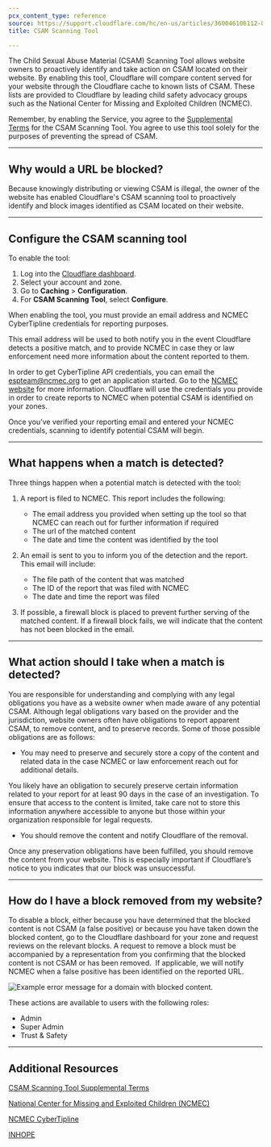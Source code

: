 ```yaml
---
pcx_content_type: reference
source: https://support.cloudflare.com/hc/en-us/articles/360046106112-Understanding-the-CSAM-Scanning-Tool
title: CSAM Scanning Tool

---
```


The Child Sexual Abuse Material (CSAM) Scanning Tool allows website owners to proactively identify and take action on CSAM located on their website. By enabling this tool, Cloudflare will compare content served for your website through the Cloudflare cache to known lists of CSAM. These lists are provided to Cloudflare by leading child safety advocacy groups such as the National Center for Missing and Exploited Children (NCMEC).

Remember, by enabling the Service, you agree to the [Supplemental Terms](https://www.cloudflare.com/supplemental-terms/) for the CSAM Scanning Tool. You agree to use this tool solely for the purposes of preventing the spread of CSAM.

***

## Why would a URL be blocked?

Because knowingly distributing or viewing CSAM is illegal, the owner of the website has enabled Cloudflare's CSAM scanning tool to proactively identify and block images identified as CSAM located on their website.

***

## Configure the CSAM scanning tool

To enable the tool:

1. Log into the [Cloudflare dashboard](https://dash.cloudflare.com).
2. Select your account and zone.
3. Go to **Caching** > **Configuration**.
4. For **CSAM Scanning Tool**, select **Configure**.

When enabling the tool, you must provide an email address and NCMEC CyberTipline credentials for reporting purposes.

This email address will be used to both notify you in the event Cloudflare detects a positive match, and to provide NCMEC in case they or law enforcement need more information about the content reported to them.

In order to get CyberTipline API credentials, you can email the [espteam@ncmec.org](mailto:espteam@ncmec.org) to get an application started. Go to the [NCMEC website](https://www.missingkids.org/theissues/csam) for more information. Cloudflare will use the credentials you provide in order to create reports to NCMEC when potential CSAM is identified on your zones. 

Once you’ve verified your reporting email and entered your NCMEC credentials, scanning to identify potential CSAM will begin.

***

## What happens when a match is detected?

Three things happen when a potential match is detected with the tool:

1. A report is filed to NCMEC. This report includes the following:
   * The email address you provided when setting up the tool so that NCMEC can reach out for further information if required
   * The url of the matched content
   * The date and time the content was identified by the tool

2. An email is sent to you to inform you of the detection and the report. This email will include:
   * The file path of the content that was matched
   * The ID of the report that was filed with NCMEC
   * The date and time the report was filed 

3. If possible, a firewall block is placed to prevent further serving of the matched content. If a firewall block fails, we will indicate that the content has not been blocked in the email.

***

## What action should I take when a match is detected?

You are responsible for understanding and complying with any legal obligations you have as a website owner when made aware of any potential CSAM. Although legal obligations vary based on the provider and the jurisdiction, website owners often have obligations to report apparent CSAM, to remove content, and to preserve records. Some of those possible obligations are as follows:

* You may need to preserve and securely store a copy of the content and related data in the case NCMEC or law enforcement reach out for additional details.

You likely have an obligation to securely preserve certain information related to your report for at least 90 days in the case of an investigation. To ensure that access to the content is limited, take care not to store this information anywhere accessible to anyone but those within your organization responsible for legal requests.

* You should remove the content and notify Cloudflare of the removal.

Once any preservation obligations have been fulfilled, you should remove the content from your website. This is especially important if Cloudflare’s notice to you indicates that our block was unsuccessful.

***

## How do I have a block removed from my website?

To disable a block, either because you have determined that the blocked content is not CSAM (a false positive) or because you have taken down the blocked content, go to the Cloudflare dashboard for your zone and request reviews on the relevant blocks. A request to remove a block must be accompanied by a representation from you confirming that the blocked content is not CSAM or has been removed.  If applicable, we will notify NCMEC when a false positive has been identified on the reported URL.

![Example error message for a domain with blocked content.](~/assets/images/support/csam-blocked-content.png)

These actions are available to users with the following roles:

* Admin
* Super Admin
* Trust & Safety

***

## Additional Resources

[CSAM Scanning Tool Supplemental Terms](https://www.cloudflare.com/supplemental-terms/)

[National Center for Missing and Exploited Children (NCMEC)](https://www.missingkids.org/)

[NCMEC CyberTipline](https://www.missingkids.org/gethelpnow/cybertipline)

[INHOPE](https://www.inhope.org/)
